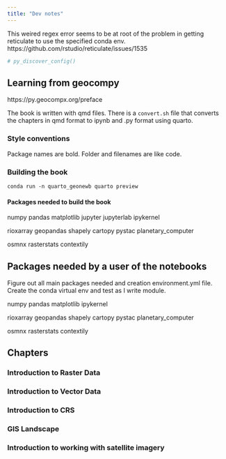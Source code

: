 ```yaml
---
title: "Dev notes"
---
```


This weired regex error seems to be at root of the problem in getting reticulate to 
use the specified conda env. https://github.com/rstudio/reticulate/issues/1535

```r
# py_discover_config()
```

## Learning from geocompy

https://py.geocompx.org/preface

The book is written with qmd files. 
There is a `convert.sh` file that converts the chapters in qmd format to ipynb
and .py format using quarto.

### Style conventions

Package names are bold.
Folder and filenames are like code.

### Building the book

```
conda run -n quarto_geonewb quarto preview
```

#### Packages needed to build the book

numpy
pandas
matplotlib
jupyter
jupyterlab
ipykernel

rioxarray
geopandas
shapely
cartopy
pystac
planetary_computer

osmnx
rasterstats
contextily



## Packages needed by a user of the notebooks

Figure out all main packages needed and creation environment.yml file. Create
the conda virtual env and test as I write module.

numpy
pandas
matplotlib
ipykernel

rioxarray
geopandas
shapely
cartopy
pystac
planetary_computer

osmnx
rasterstats
contextily

## Chapters

### Introduction to Raster Data

### Introduction to Vector Data

### Introduction to CRS

### GIS Landscape

### Introduction to working with satellite imagery
